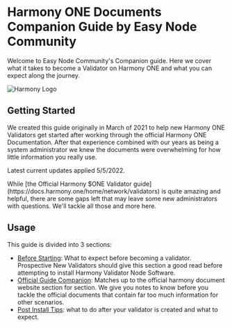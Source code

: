 
# Harmony ONE Documents Companion Guide by Easy Node Community
Welcome to Easy Node Community's Companion guide. Here we cover what it takes to become a Validator on Harmony ONE and what you can expect along the journey.

![Harmony Logo](/harmony_logo_white.png)

## Getting Started
We created this guide originally in March of 2021 to help new Harmony ONE Validators get started after working through the official Harmony ONE Documentation. After that experience combined with our years as being a system administrator we knew the documents were overwhelming for how little information you really use.

Latest current updates applied 5/5/2022.

<Callout type="warning" emoji="⚠️">
While [the Official Harmony $ONE Validator guide](https://docs.harmony.one/home/network/validators) is quite amazing and helpful, there are some gaps left that may leave some new administrators with questions. We'll tackle all those and more here.
</Callout>

## Usage
This guide is divided into 3 sections:
- [Before Starting](/companion/new): What to expect before becoming a validator. Prospective New Validators should give this section a good read before attempting to install Harmony Validator Node Software.
- [Official Guide Companion](/companion/official): Matches up to the official harmony document website section for section. We give you notes to know before you tackle the official documents that contain far too much information for other scenarios.
- [Post Install Tips](/companion/post): what to do after your validator is created and what to expect.
